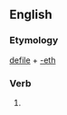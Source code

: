 ==English==

===Etymology===
[[defile]] + [[-eth]]

===Verb===
{{en-verb form}}

# {{en-archaic third-person singular of|defile}}